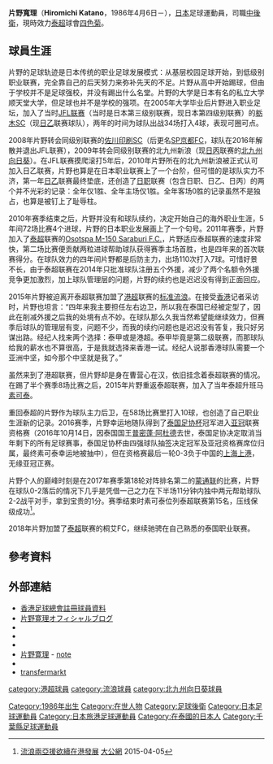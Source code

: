 {{Infobox football biography
| name           = 片野寬理 <br> Hiromichi Katano
| image          = Hiromichi Katano.JPG
| fullname       = Hiromichi Katano
| nickname       = 
| birth_date     = {{birth date and age|1982|4|6}}
| birth_place    = {{JPN}}[[千葉縣|千葉縣]][[船橋市|船橋市]]
| height         = {{height|m=1.78}}
| position       = [[中後衛|中後衛]]
| currentclub    = [[四色菊足球會|四色菊]]
| clubnumber     = 4
| youthyears1    = 2001–2005
| youthclubs1    = [[順天堂大學|順天堂大學]]
| years1 = 2005–2007
| clubs1 = [[栃木SC|栃木SC]]
| caps1  = 34
| goals1 = 4
| years2 = 2008
| clubs2 = [[佐川印刷SC|佐川印刷SC]]
| caps2  = 11
| goals2 = 0
| years3 = 2009–2010
| clubs3 = [[北九州向日葵|北九州向日葵]]
| caps3  = 27
| goals3 = 0
| years4 = 2011–2014
| clubs4 = {{tsl|en|Jumpasri United F.C.||奧索特斯帕}}
| caps4  = 110
| goals4 = 7
| years5 = 2015–2016
| clubs5 = [[標準流浪|標準流浪]]
| caps5  = 8
| goals5 = 0
| years6 = 2016–2017
| clubs6 = [[素可泰足球俱樂部|素可泰]] 
| caps6  = 58
| goals6 = 10
| years7 = 2018
| clubs7 = [[達叻足球會|達叻]]
| caps7  = 24
| goals7 = 2
| years8 = 2019–
| clubs8 = [[四色菊足球會|四色菊]]
| caps8  = 3
| goals8 = 0
| pcupdate       = 2017年11月19日
| ntupdate       =
}}

'''片野寬理'''（'''Hiromichi Katano'''，1986年4月6日－），[[日本|日本]]足球運動員，司職[[中後衛|中後衛]]，現時效力[[泰國超級足球聯賽|泰超]]球會[[四色菊足球會|四色菊]]。

==球員生涯==
片野的足球轨迹是日本传统的职业足球发展模式：从基层校园足球开始，到低级别职业联赛，完全靠自己的后天努力来弥补先天的不足。片野从高中开始踢球，但由于学校并不是足球强校，并没有踢出什么名堂。片野的大学是日本有名的私立大学顺天堂大学，但足球也并不是学校的强项。在2005年大学毕业后片野进入职业足坛，加入了当时[[JFL联赛|JFL联赛]]（当时是日本第三级别联赛，现日本第四级别联赛）的[[栃木SC|栃木SC]]（现[[日乙|日乙]]联赛球队），两年的时间为球队出战34场打入4球，表现可圈可点。

2008年片野转会同级别联赛的[[佐川印刷SC|佐川印刷SC]]（后更名[[SP京都FC|SP京都FC]]，球队在2016年解散并退出JFL联赛），2009年转会同级别联赛的北九州新浪（现[[日丙|日丙]]联赛的[[北九州向日葵|北九州向日葵]]）。在JFL联赛摸爬滚打5年后，2010年片野所在的北九州新浪被正式认可加入日乙联赛，片野也算是在日本职业联赛上了一个台阶，但可惜的是球队实力不济，第一年[[日乙|日乙]]联赛最终垫底，还创造了[[日职|日职]]联赛（包含日职、日乙、日丙）的两个并不光彩的记录：全年仅1胜、全年主场仅1胜。全年客场0胜的记录虽然不是独占，也算是被钉上了耻辱柱。

2010年赛季结束之后，片野并没有和球队续约，决定开始自己的海外职业生涯，5年间72场比赛4个进球，片野的日本职业发展画上了一个句号。2011年赛季，片野加入了[[泰超|泰超]]联赛的[[Osotspa_M-150_Saraburi_F.C.|Osotspa M-150 Saraburi F.C.]]，片野适应泰超联赛的速度非常快，第二场比赛便贡献两粒进球帮助球队获得赛季主场首胜，也是四年来的首次联赛得分。在球队效力的四年间片野都是后防主力，出场110次打入7球。可惜好景不长，由于泰超联赛在2014年只批准球队注册五个外援，减少了两个名额令外援竞争更加激烈，加上球队管理层的问题，片野的续约也是迟迟没有得到正面回应。

2015年片野被迫离开泰超联赛加盟了[[港超|港超]]联赛的[[标准流浪|标准流浪]]。在接受[[香港|香港]]记者采访时，片野也坦言：“四年来我主要担任左右边卫，所以我在泰国已经被定型了，因此在削减外援之后我的处境有点不妙。在球队那么久我当然希望能继续效力，但赛季后球队的管理层有变，问题不少，而我的续约问题也是迟迟没有答复，我只好另谋出路。经纪人找来两个选择：泰甲或是港超。泰甲毕竟是第二级联赛，而那球队给我的薪水也不算很高，于是我就选择来香港一试。经纪人说那香港球队需要一个亚洲中坚，如今那个中坚就是我了。”

虽然来到了港超联赛，但片野却是身在曹营心在汉，依旧挂念着泰超联赛的情况。在踢了半个赛季8场比赛之后，2015年片野重返泰超联赛，加入了当年泰超升班马[[素可泰|素可泰]]。

重回泰超的片野作为球队主力后卫，在58场比赛里打入10球，也创造了自己职业生涯新的记录。2016赛季，片野幸运地随队得到了[[泰国足协杯|泰国足协杯]]冠军进入[[亚冠|亚冠]]联赛资格赛（2016年10月14日，因泰国国王[[普密蓬·阿杜德|普密蓬·阿杜德]]去世，泰国足协决定取消当年剩下的所有足球赛事，泰国足协杯由四强球队抽签决定冠军及亚冠资格赛席位归属，最终素可泰幸运地被抽中），但在资格赛最后一轮0-3负于中国的[[上海上港|上海上港]]，无缘亚冠正赛。

片野个人的巅峰时刻是在2017年赛季第18轮对阵排名第二的[[蒙通联|蒙通联]]的比赛，片野在球队0-2落后的情况下几乎是凭借一己之力在下半场11分钟内独中两元帮助球队2-2战平对手，拿到宝贵的1分。赛季结束时素可泰位列泰超联赛第15名，压线保级成功<ref>[http://news.takungpao.com.hk/paper/q/2015/0405/2964972.html 流浪兩亞援欲續在港發展] {{Wayback|url=http://news.takungpao.com.hk/paper/q/2015/0405/2964972.html |date=20160805115003 }} [[大公網|大公網]] 2015-04-05</ref>。

2018年片野加盟了[[泰超|泰超]]联赛的桐艾FC，继续驰骋在自己熟悉的泰国职业联赛。

==參考資料==
{{reflist}}

==外部連結==
* [https://www.hkfa.com/ch/club/3/detail?player=14203 香港足球總會註冊球員資料] {{Wayback|url=https://www.hkfa.com/ch/club/3/detail?player=14203 |date=20160325122559 }}
* [http://labola.jp/katano 片野寛理オフィシャルブログ] {{Wayback|url=http://labola.jp/katano |date=20161013225220 }}
* {{twitter|katano4_jp}}
* {{instagram|katano4_jp}}
* {{YouTube channel|UCG2Vb4NeYpHp2kQHkO8SzHQ}}
* [https://note.com/katano4_jp 片野寛理] - [[note_(配信サイト)|note]]
* {{soccerway|hiromichi-katano/122546}}
* [https://www.transfermarkt.com/hiromichi-katano/profil/spieler/134802 transfermarkt] {{Wayback|url=https://www.transfermarkt.com/hiromichi-katano/profil/spieler/134802 |date=20190804063311 }}

[[Category:1986年出生|Category:1986年出生]]
[[Category:在世人物|Category:在世人物]]
[[Category:足球後衛|Category:足球後衛]]
[[category:港超球員|category:港超球員]]
[[category:流浪球員|category:流浪球員]]
[[category:北九州向日葵球員|category:北九州向日葵球員]]
[[Category:日本足球運動員|Category:日本足球運動員]]
[[Category:日本旅港足球運動員|Category:日本旅港足球運動員]]
[[Category:在泰國的日本人|Category:在泰國的日本人]]
[[Category:千葉縣足球運動員|Category:千葉縣足球運動員]]